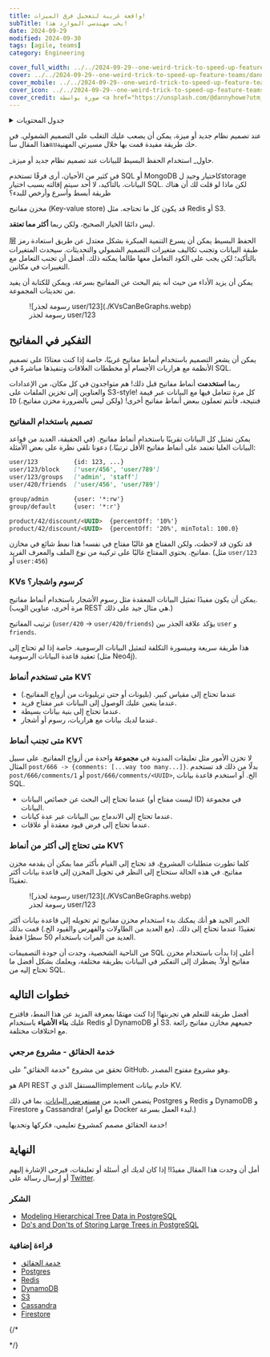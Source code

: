 ```yaml
--- 
title: واقعة غريبة لتعجيل فرق الميزات!
subTitle: يحب مهندسي الموارد هذا!
date: 2024-09-29
modified: 2024-09-30
tags: [agile, teams]
category: Engineering

cover_full_width: ../../2024-09-29--one-weird-trick-to-speed-up-feature-teams/wide_danny-howe-98KlbUsOO_w-unsplash.webp
cover: ../../2024-09-29--one-weird-trick-to-speed-up-feature-teams/danny-howe-98KlbUsOO_w-unsplash__w300.webp
cover_mobile: ../../2024-09-29--one-weird-trick-to-speed-up-feature-teams/danny-howe-98KlbUsOO_w-unsplash__w200.webp
cover_icon: ../../2024-09-29--one-weird-trick-to-speed-up-feature-teams/danny-howe-98KlbUsOO_w-unsplash__w200.webp
cover_credit: صورة بواسطة <a href="https://unsplash.com/@dannyhowe?utm_content=creditCopyText&utm_medium=referral&utm_source=unsplash">Danny Howe</a> على <a href="https://unsplash.com/photos/red-and-white-neon-light-signage-98KlbUsOO_w?utm_content=creditCopyText&utm_medium=referral&utm_source=unsplash">Unsplash</a>
---
```


<details>
<summary>جدول المحتويات</summary>

- [التفكير في المفاتيح](#thinking-in-keys)
  - [تصميم باستخدام المفاتيح](#designing-with-keys)
  - [KVs كرسوم واشجار؟](#kvs-as-graphs--trees)
  - [متى تستخدم أنماط KV؟](#when-to-use-kv-patterns)
  - [متى تجنب أنماط KV؟](#when-to-avoid-kv-patterns)
  - [متى تحتاج إلى أكثر من أنماط KV؟](#when-you-need-more-than-kv)
- [خطوات التاليه](#next-steps)
  - [خدمة الحقائق - مشروع مرجعي](#fact-service---reference-project)
- [النهاية](#conclusion)
  - [قراءة إضافية](#further-reading)

</details>

عند تصميم نظام جديد أو ميزة، يمكن أن يصعب عليك التغلب على التصميم الشمولي. في هذا المقال سأแบحك طريقة مفيدة قمت بها خلال مسيرتي المهنية.

<section class="breakout">
  _حاول_ استخدام الحفظ البسيط للبيانات عند تصميم نظام جديد أو ميزة.
</section>

في كثير من الأحيان، أرى فرقًا تستخدم SQL أو MongoDB كاختيار وحيد لstorage البيانات. بالتأكيد، لا أحد سيتم إقالته بسبب اختيار SQL. لكن ماذا لو قلت لك أن هناك طريقة أبسط وأسرع وأرخص للبدء؟

مخزن مفاتيح (Key-value store) قد يكون كل ما تحتاجه. مثل Redis أو S3.

ليس دائمًا الخيار الصحيح، ولكن ربما **أكثر مما تعتقد**.

层 الحفظ البسيط يمكن أن يسرع التنمية المبكرة بشكل معتدل عن طريق استعادة رمز طبقة البيانات وتجنب تكاليف متغيرات التصميم الشمولي والتحديثات. سيحدث المتغيرات بالتأكيد؛ لكن يجب على الكود التعامل معها طالما يمكنه ذلك. أفضل أن تجنب التعامل مع التغييرات في مكانين.

يمكن أن يزيد الأداء من حيث أنه يتم البحث عن المفاتيح بسرعة، ويمكن للكتابة أن يفيد من تحديثات المجموعة.

<figure>
![رسومة لجذر user/123](./KVsCanBeGraphs.webp)
<figcaption>رسومة لجذر user/123</figcaption>
</figure>

## التفكير في المفاتيح

يمكن أن يشعر التصميم باستخدام أنماط مفاتيح غريبًا، خاصة إذا كنت معتادًا على تصميم الأنظمة مع هراريات الأجسام أو مخططات العلاقات وتنفيذها مباشرةً في SQL.

ربما **استخدمت** أنماط مفاتيح قبل ذلك! هم متواجدون في كل مكان، من الإعدادات والعناوين إلى تخزين الملفات على S3-style! كل مرة تتعامل فيها مع البيانات عبر قيمة `ID` فنتيجة، فأنتم تعملون ببعض أنماط مفاتيح أخرى! (ولكن ليس بالضرورة مخزن مفاتيح.)

### تصميم باستخدام المفاتيح

يمكن تمثيل كل البيانات تقريبًا باستخدام أنماط مفاتيح. (في الحقيقة، العديد من قواعد البيانات العليا تعتمد على أنماط مفاتيح الأقل ترتيبًا.) دعونا نلقي نظرة على بعض الأمثلة:

```markdown
user/123          {id: 123, ...}
user/123/block    ['user/456', 'user/789']
user/123/groups   ['admin', 'staff']
user/420/friends  ['user/456', 'user/789']

group/admin       {user: '*:rw'}
group/default     {user: '*:r'}

product/42/discount/<UUID>	{percentOff: '10%'}
product/42/discount/<UUID>	{percentOff: '20%', minTotal: 100.0}
```

قد تكون قد لاحظت، ولكن المفتاح هو غالبًا مفتاح في نفسه! هذا نمط شائع في مخازن مفاتيح. يحتوي المفتاح غالبًا على تركيبة من نوع الملف والمعرف الفريد. (مثل `user/123` أو `user:456`)

### KVs كرسوم واشجار؟

يمكن أن يكون مفيدًا تمثيل البيانات المعقدة مثل رسوم الأشجار باستخدام أنماط مفاتيح. (مرة أخرى، عناوين الويب REST هي مثال جيد على ذلك.)

ترتيب المفاتيح (`user/420` -> `user/420/friends`) يؤكد علاقة الجذر بين `user` و `friends`.

هذا طريقة سريعة وميسورة التكلفة لتمثيل البيانات الرسومية. خاصة إذا لم تحتاج إلى تعقيد قاعدة البيانات الرسومية (مثل Neo4j).

### متى تستخدم أنماط KV؟

- عندما تحتاج إلى مقياس كبير. (بليونات أو حتى تريليونات من أزواج المفاتيح.)
- عندما يتعين عليك الوصول إلى البيانات عبر مفتاح فريد.
- عندما تحتاج إلى بنية بيانات بسيطة.
- عندما لديك بيانات مع هراريات، رسوم أو أشجار.

### متى تجنب أنماط KV؟

لا تخزن الأمور مثل تعليقات المدونة في **مجموعة** واحدة من أزواج المفاتيح. على سبيل المثال `post/666 -> {comments: [...way too many...]}`. بدلًا من ذلك قد تستخدم `post/666/comments/1` أو `post/666/comments/<UUID>`, الخ. أو استخدم قاعدة بيانات SQL.

- عندما تحتاج إلى البحث عن خصائص البيانات (ليست مفتاح أو ID) في مجموعة البيانات.
- عندما تحتاج إلى الاندماج بين البيانات عبر عدة كيانات.
- عندما تحتاج إلى فرض قيود معقدة أو علاقات.

### متى تحتاج إلى أكثر من أنماط KV؟

كلما تطورت متطلبات المشروع، قد تحتاج إلى القيام بأكثر مما يمكن أن يقدمه مخزن مفاتيح. في هذه الحالة ستحتاج إلى النظر في تحويل المخزن إلى قاعدة بيانات أكثر تعقيدًا.

<figure>
![رسومة لجذر user/123](./KVsCanBeGraphs.webp)
<figcaption>رسومة لجذر user/123</figcaption>
</figure>

الخبر الجيد هو أنك يمكنك بدء استخدام مخزن مفاتيح ثم تحويله إلى قاعدة بيانات أكثر تعقيدًا عندما تحتاج إلى ذلك. (مع العديد من الطاولات والفهرس والقيود الخ.) قمت بذلك العديد من المرات باستخدام 50 سطرًا فقط.

من الناحية الشخصية، وجدت أن جودة التصميمات SQL أعلى إذا بدأت باستخدام مخزن مفاتيح أولاً. يضطرك إلى التفكير في البيانات بطريقة مختلفة، ويعلمك بشكل أفضل ما تحتاج إليه من SQL.

## خطوات التاليه

أفضل طريقة للتعلم هي تجربتها! إذا كنت مهتمًا بمعرفة المزيد عن هذا النمط، فاقترح عليك **بناء الأشياء** باستخدام Redis أو DynamoDB أو S3.
جميعهم مخازن مفاتيح رائعة مع اختلافات مختلفة.

### خدمة الحقائق - مشروع مرجعي

تحقق من مشروع "خدمة الحقائق" على GitHub، وهو مشروع مفتوح المصدر.

هو API REST المستقل الذي يimplement خادم بيانات KV.

يتضمن العديد من [مستعرضي البيانات](https://github.com/justsml/fact-service/tree/main/lib/providers).
بما في ذلك Postgres و Redis و DynamoDB و Firestore و Cassandra! (مع أوامر Docker لبدء العمل بسرعة.)

خدمة الحقائق مصمم كمشروع تعليمي، فكركها وتحديها!

## النهاية

أمل أن وجدت هذا المقال مفيدًا! إذا كان لديك أي أسئلة أو تعليقات، فيرجى الإشارة إليهم أو إرسال رسالة على [Twitter](https://twitter.com/justsml).

### الشكر

- [Modeling Hierarchical Tree Data in PostgreSQL](https://leonardqmarcq.com/posts/modeling-hierarchical-tree-data)
- [Do's and Don'ts of Storing Large Trees in PostgreSQL](https://leonardqmarcq.com/posts/dos-and-donts-of-modeling-hierarchical-trees-in-postgres)

### قراءة إضافية

- [خدمة الحقائق](https://github.com/justsml/fact-service)
- [Postgres](https://www.postgresql.org/)
- [Redis](https://redis.io/)
- [DynamoDB](https://aws.amazon.com/dynamodb/)
- [S3](https://aws.amazon.com/s3/)
- [Cassandra](https://cassandra.apache.org/)
- [Firestore](https://firebase.google.com/docs/firestore)

{/* <!-- Translated from English to Arabic -->
<!-- Original text length: 7729 characters -->
<!-- Translated text length: 6549 characters -->
<!-- Translation API: http://localhost:1234/v1/chat/completions -->
<!-- Translation model: lmstudio-community/Meta-Llama-3.1-8B-Instruct-GGUF -->
<!-- Translation date: 2024-11-26T19:40:01.214Z --> */}
